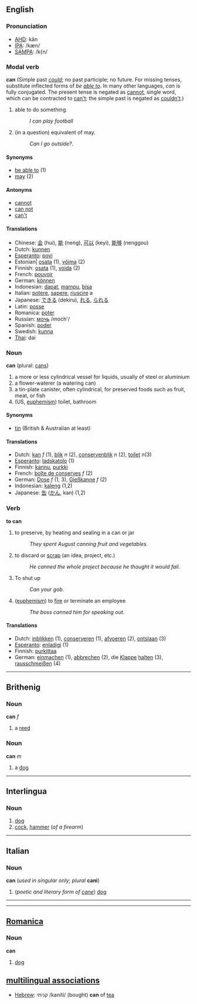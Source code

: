 ==English==
=== Pronunciation ===
*[[w:AHD|AHD]]: kăn
*[[w:IPA|IPA]]: /kæn/
*[[w:SAMPA|SAMPA]]: /k{n/

=== Modal verb ===
'''can'''
(Simple past ''[[could]]''; no past participle; no future.  For missing tenses, substitute inflected forms of ''be [[able to]]''.  In many other languages, ''can'' is fully conjugated.  The present tense is negated as [[cannot]], single word, which can be contracted to [[can't]]; the simple past is negated as [[couldn't]].)
# able to do something.
#:''I can play football''
# (in a question) equivalent of may.
#:''Can I go outside?''.

====Synonyms====
*[[be able to]] (1)
*[[may]] (2)

====Antonyms====
*[[cannot]]
*[[can not]]
*[[can't]]

==== Translations ====
*Chinese: [[会]] (hui), [[能]] (neng), [[可以]] (keyi), [[能够]] (nenggou)
*Dutch: [[kunnen]]
*[[Esperanto]]: [[povi#Esperanto|povi]]
*Estonian| [[osata#Estonian|osata]] (1), [[võima]] (2)
*Finnish: [[osata#Finnish|osata]] (1), [[voida]] (2)
*French: [[pouvoir]]
*German: [[können]]
*Indonesian: [[dapat]], [[mampu]], [[bisa]]
*Italian: [[potere]], [[sapere]], [[riuscire]] a
*Japanese: [[できる]] (dekiru), [[れる]], [[られる]]
*Latin: [[posse]]
*Romanica: [[poter]]
*Russian: [[:ru:мочь|мочь]] /moch'/
*Spanish: [[poder]]
*Swedish: [[kunna]]
*[[Thai]]: dai

=== Noun ===
'''can''' (plural: [[cans]])

# a more or less cylindrical vessel for liquids, usually of steel or aluminium
# a flower-waterer (a watering can)
# a tin-plate canister, often cylindrical, for preserved foods such as fruit, meat, or fish
#(US, [[euphemism]]) toilet, bathroom

====Synonyms====
*[[tin]] (British & Australian at least)

==== Translations ====
*Dutch: [[kan]] ''f'' (1), [[blik]] ''n'' (2), [[conservenblik]] ''n'' (2), [[toilet]] ''n''(3)
*[[Esperanto]]: [[ladskatolo]] (1)
*Finnish: [[kannu]], [[purkki]]
*French: [[boîte de conserves]] ''f'' (2)
*German: [[Dose]] ''f'' (1, 3), [[Gießkanne]] ''f'' (2)
*Indonesian: [[kaleng]] (1,2)
*Japanese: [[缶]] ([[かん]], kan) (1,2)

=== Verb ===
'''to can'''
# to preserve, by heating and sealing in a can or jar
#:''They spent August canning fruit and vegetables.''
# to discard or [[scrap]] (an idea, project, etc.)
#:''He canned the whole project because he thought it would fail.''
# To shut up 
#:''Can your gob.''
# ([[euphemism]]) to [[fire]] or terminate an employee
#:''The boss canned him for speaking out.''

==== Translations ====
*Dutch: [[inblikken]] (1), [[conserveren]] (1), [[afvoeren]] (2), [[ontslaan]] (3)
*[[Esperanto]]: [[enladigi]] (1)
*Finnish: [[purkittaa]]
*German: [[einmachen]] (1), [[abbrechen]] (2), die [[Klappe]] [[halten]] (3), [[rausschmeißen]] (4)
----

==Brithenig==
===Noun===
'''can''' ''f''

# a [[reed]]
===Noun===
'''can''' ''m''

# a [[dog]]
----
==Interlingua==
===Noun===
#[[dog]]
#[[cock]], [[hammer]] (''of a firearm'')
<!--A member of the genus [[Canis]] ([[Canis familiaris]], probably descended from the common [[wolf]]) that has been [[domesticated]] by man since prehistoric times; occurs in many breeds.
#:'''Translations'''
#:*Arabic: [[كلب]]
#:*Aragonese: [[can]], [[cocho]]
#:*Catalan: [[gos]], [[ca]]
#:*Chinese: [[犬]]
#:*Dutch: [[hond]]
#:*English: [[dog]]
#:*Esperanto : [[hundo]]
#:*Finnish: [[koira]]
#:*French: [[chien]] ''m''
#:*Frisian: [[hûn]]
#:*German: [[Hund]] ''m''
#:*Greek: [[σκύλος]] (skilos)
#:*Guarani: [[jagua]]
#:*Hebrew: [[כלב]] (keh-lev)
#:*Hindi: [[कऊतता]] (kuta)
#:*Hungarian: [[kutya]]
#:*Icelandic: [[hundur]]
#:*Indonesian: [[anjing]]
#:*Interlingua: [[kan]]
#:*Inuktitut: [[qimmiq]]
#:*Italian: [[cane]]
#:*Japanese: [[犬]] ([[いぬ]], inu)
#:*Korean: [[개]] (gae)
#:*Latin: [[canis]]
#:*Lojban: [[gerku]]
#:*Malayalam: [[നായ്]]
#:*Maori: [[kurii]]
#:*Polish: [[pies]]
#:*Portuguese: [[cão]], [[cachorro]]
#:*Provençal: [[can]]
#:*Romanian: [[câine]]
#:*[[Romanica]]: [[can]]
#:*Russian: [[собака]]
#:*Slovak: [[pes]]
#:*Spanish: [[perro]]
#:*Swedish: [[hund]]
#:*Yiddish: [[הונט]] (hoont)
#[[Part]] of the [[firearm]] that strikes the [[capsule]].
#:'''Synonym'''
#:*[[percussor]]
#:'''Translations'''
#:*English: [[cock]], [[hammer]]
#:*Esperanto: [[ĉano]]
#:*Finnish: [[iskuri]]
#:*French: [[chien]] ''m''
#:*German: [[Schlagbolzen]] ''m''
#:*Italian: [[cane]]
#:*Portuguese: [[cão]]
-->

----
==Italian==
===Noun===
'''can''' (''used in singular only; plural'' '''cani''')

#(''poetic and literary form of [[cane#Italian|cane]]'') [[dog]]
----
----
==[[Romanica]]==
===Noun===
'''can'''

#[[dog]]

==[[multilingual associations]]==
*[[Hebrew]]: קניתי /kaniti/ (bought) '''can''' of [[tea]]